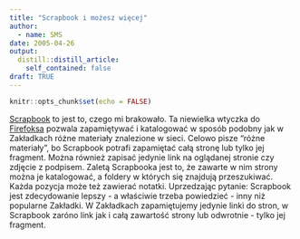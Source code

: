 ```yaml
---
title: "Scrapbook i możesz więcej"
author:
  - name: SMS
date: 2005-04-26
output:
  distill::distill_article:
    self_contained: false
draft: TRUE
---
```



```r
knitr::opts_chunk$set(echo = FALSE)
```

[Scrapbook](http://amb.vis.ne.jp/mozilla/scrapbook/) to jest to, czego mi brakowało. Ta niewielka wtyczka do [Firefoksa](http://firefox.com) pozwala zapamiętywać i katalogować w sposób podobny jak w Zakładkach różne materiały znalezione w sieci. 
Celowo pisze "różne materiały", bo Scrapbook potrafi zapamiętać całą stronę lub tylko jej fragment. Można również zapisać jedynie link na oglądanej stronie czy zdjęcie z podpisem. Zaletą Scrapbooka jest to, że zawarte w nim strony można je katalogować, a foldery w których się znajdują przeszukiwać. Każda pozycja może też zawierać notatki.
Uprzedzając pytanie: Scrapbook jest zdecydowanie lepszy - a właściwie trzeba powiedzieć - inny niż popularne Zakładki. W Zakładkach zapamiętujemy jedynie linki do stron, w Scrapbook zaróno link jak i całą zawartość strony lub odwrotnie - tylko jej fragment.


